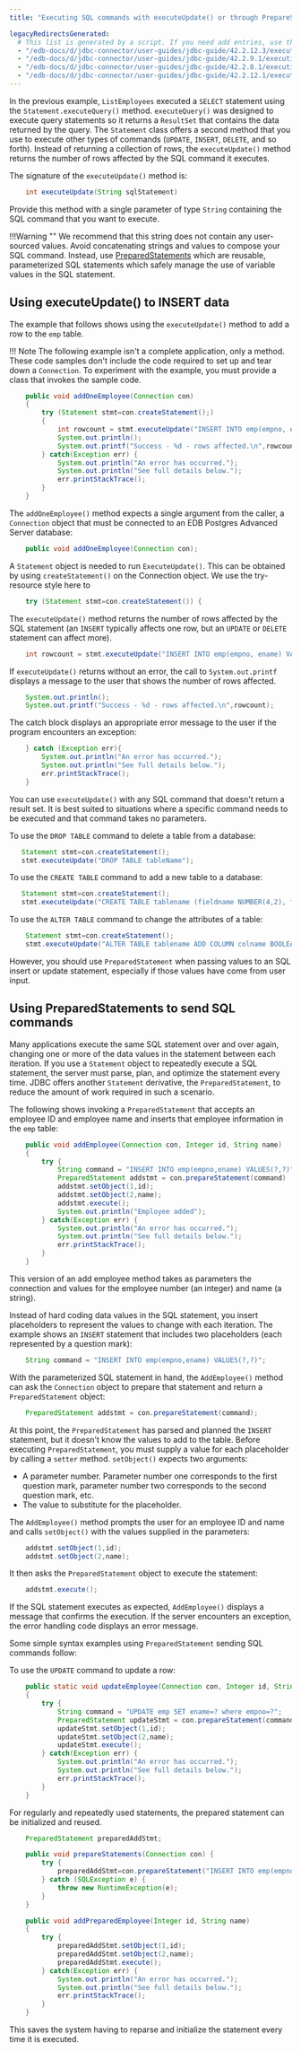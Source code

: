 ```yaml
---
title: "Executing SQL commands with executeUpdate() or through PrepareStatement objects"

legacyRedirectsGenerated:
  # This list is generated by a script. If you need add entries, use the `legacyRedirects` key.
  - "/edb-docs/d/jdbc-connector/user-guides/jdbc-guide/42.2.12.3/executing_sql_commands_with_executeUpdate().html"
  - "/edb-docs/d/jdbc-connector/user-guides/jdbc-guide/42.2.9.1/executing_sql_commands_with_executeUpdate().html"
  - "/edb-docs/d/jdbc-connector/user-guides/jdbc-guide/42.2.8.1/executing_sql_commands_with_executeUpdate().html"
  - "/edb-docs/d/jdbc-connector/user-guides/jdbc-guide/42.2.12.1/executing_sql_commands_with_executeUpdate().html"
---
```


<div id="executing_sql_commands_with_executeUpdate" class="registered_link"></div>

In the previous example, `ListEmployees` executed a `SELECT` statement using the `Statement.executeQuery()` method. `executeQuery()` was designed to execute query statements so it returns a `ResultSet` that contains the data returned by the query. The `Statement` class offers a second method that you use to execute other types of commands (`UPDATE`, `INSERT`, `DELETE`, and so forth). Instead of returning a collection of rows, the `executeUpdate()` method returns the number of rows affected by the SQL command it executes.

The signature of the `executeUpdate()` method is:

```java
    int executeUpdate(String sqlStatement)
```

Provide this method with a single parameter of type `String` containing the SQL command that you want to execute. 

!!!Warning ""
    We recommend that this string does not contain any user-sourced values. Avoid concatenating strings and values to compose your SQL command.  Instead, use [PreparedStatements](#using-preparedstatements-to-send-sql-commands) which are reusable, parameterized SQL statements which safely manage the use of variable values in the SQL statement.


## Using executeUpdate() to INSERT data

The example that follows shows using the `executeUpdate()` method to add a row to the `emp` table.

!!! Note
    The following example isn't a complete application, only a method. These code samples don't include the code required to set up and tear down a `Connection`. To experiment with the example, you must provide a class that invokes the sample code.


```java
    public void addOneEmployee(Connection con)
    {
        try (Statement stmt=con.createStatement();)
        {
            int rowcount = stmt.executeUpdate("INSERT INTO emp(empno, ename) VALUES(6000,'Jones')");
            System.out.println();
            System.out.printf("Success - %d - rows affected.\n",rowcount);
        } catch(Exception err) {
            System.out.println("An error has occurred.");
            System.out.println("See full details below.");
            err.printStackTrace();
        }
    }
```

The `addOneEmployee()` method expects a single argument from the caller, a `Connection` object that must be connected to an EDB Postgres Advanced Server database:

```java
    public void addOneEmployee(Connection con);
```

A `Statement` object is needed to run `ExecuteUpdate()`. This can be obtained by using `createStatement()` on the Connection object. We use the try-resource style here to 

```java
    try (Statement stmt=con.createStatement()) {
```

The `executeUpdate()` method returns the number of rows affected by the SQL statement (an `INSERT` typically affects one row, but an `UPDATE` or `DELETE` statement can affect more).

```java
    int rowcount = stmt.executeUpdate("INSERT INTO emp(empno, ename) VALUES(6000,'Jones')");
```

If `executeUpdate()` returns without an error, the call to `System.out.printf` displays a message to the user that shows the number of rows affected.

```java
    System.out.println(); 
    System.out.printf("Success - %d - rows affected.\n",rowcount);
```

The catch block displays an appropriate error message to the user if the program encounters an exception:

```java
    } catch (Exception err){
        System.out.println("An error has occurred.");
        System.out.println("See full details below.");
        err.printStackTrace();
    }
```

You can use `executeUpdate()` with any SQL command that doesn't return a result set. It is best suited to situations where a specific command needs to be executed and that command takes no parameters.

To use the `DROP TABLE` command to delete a table from a database:

```java
   Statement stmt=con.createStatement();
   stmt.executeUpdate("DROP TABLE tableName");     
```

To use the `CREATE TABLE` command to add a new table to a database:

```java
   Statement stmt=con.createStatement();
   stmt.executeUpdate("CREATE TABLE tablename (fieldname NUMBER(4,2), fieldname2 VARCHAR2(30))"; 
```

To use the `ALTER TABLE` command to change the attributes of a table:

```java
    Statement stmt=con.createStatement();
    stmt.executeUpdate("ALTER TABLE tablename ADD COLUMN colname BOOLEAN "; 
```

However, you should use `PreparedStatement` when passing values to an SQL insert or update statement, especially if those values have come from user input.

## Using PreparedStatements to send SQL commands 

Many applications execute the same SQL statement over and over again, changing one or more of the data values in the statement between each iteration. If you use a `Statement` object to repeatedly execute a SQL statement, the server must parse, plan, and optimize the statement every time. JDBC offers another `Statement` derivative, the `PreparedStatement`, to reduce the amount of work required in such a scenario.

The following shows invoking a `PreparedStatement` that accepts an employee ID and employee name and inserts that employee information in the `emp` table:

```java
    public void addEmployee(Connection con, Integer id, String name)
    {
        try {
            String command = "INSERT INTO emp(empno,ename) VALUES(?,?)";
            PreparedStatement addstmt = con.prepareStatement(command)
            addstmt.setObject(1,id);
            addstmt.setObject(2,name);
            addstmt.execute();
            System.out.println("Employee added");
        } catch(Exception err) {
            System.out.println("An error has occurred.");
            System.out.println("See full details below.");
            err.printStackTrace();
        }
    }
```

This version of an add employee method takes as parameters the connection and values for the employee number (an integer) and name (a string).

Instead of hard coding data values in the SQL statement, you insert placeholders to represent the values to change with each iteration. The example shows an `INSERT` statement that includes two placeholders (each represented by a question mark):

```java
    String command = "INSERT INTO emp(empno,ename) VALUES(?,?)";
```

With the parameterized SQL statement in hand, the `AddEmployee()` method can ask the `Connection` object to prepare that statement and return a `PreparedStatement` object:

```java
    PreparedStatement addstmt = con.prepareStatement(command);
```

At this point, the `PreparedStatement` has parsed and planned the `INSERT` statement, but it doesn't know the values to add to the table. Before executing `PreparedStatement`, you must supply a value for each placeholder by calling a `setter` method. `setObject()` expects two arguments:
  
- A parameter number. Parameter number one corresponds to the first question mark, parameter number two corresponds to the second question mark, etc. 
- The value to substitute for the placeholder.

The `AddEmployee()` method prompts the user for an employee ID and name and calls `setObject()` with the values supplied in the parameters:

```java
    addstmt.setObject(1,id);
    addstmt.setObject(2,name);
```

It then asks the `PreparedStatement` object to execute the statement:

```java
    addstmt.execute();
```

If the SQL statement executes as expected, `AddEmployee()` displays a message that confirms the execution. If the server encounters an exception, the error handling code displays an error message.

Some simple syntax examples using `PreparedStatement` sending SQL commands follow:

To use the `UPDATE` command to update a row:

```java
    public static void updateEmployee(Connection con, Integer id, String name)
    {
        try {
            String command = "UPDATE emp SET ename=? where empno=?";
            PreparedStatement updateStmt = con.prepareStatement(command);
            updateStmt.setObject(1,id);
            updateStmt.setObject(2,name);
            updateStmt.execute();
        } catch(Exception err) {
            System.out.println("An error has occurred.");
            System.out.println("See full details below.");
            err.printStackTrace();
        }
    }
```

For regularly and repeatedly used statements, the prepared statement can be initialized and reused. 

```java
    PreparedStatement preparedAddStmt;

    public void prepareStatements(Connection con) {
        try {
            preparedAddStmt=con.prepareStatement("INSERT INTO emp(empno,ename) VALUES(?,?)");
        } catch (SQLException e) {
            throw new RuntimeException(e);
        }
    }

    public void addPreparedEmployee(Integer id, String name)
    {
        try {
            preparedAddStmt.setObject(1,id);
            preparedAddStmt.setObject(2,name);
            preparedAddStmt.execute();
        } catch(Exception err) {
            System.out.println("An error has occurred.");
            System.out.println("See full details below.");
            err.printStackTrace();
        }
    }
```

This saves the system having to reparse and initialize the statement every time it is executed.

